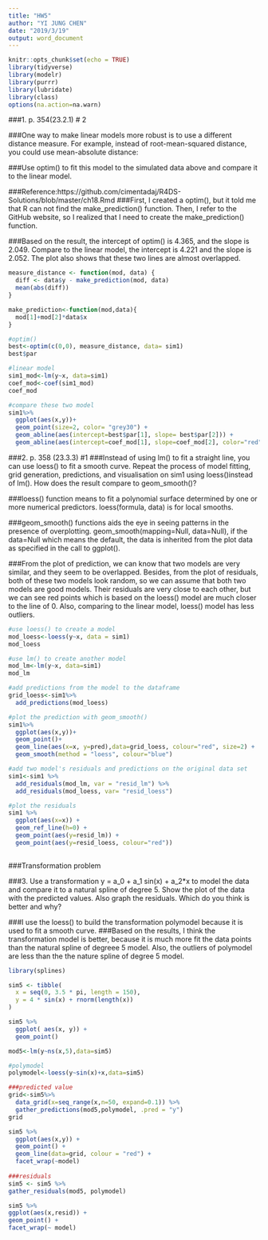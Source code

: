 ```yaml
---
title: "HW5"
author: "YI JUNG CHEN"
date: "2019/3/19"
output: word_document
---
```


```r
knitr::opts_chunk$set(echo = TRUE)
library(tidyverse)
library(modelr)
library(purrr)
library(lubridate)
library(class)
options(na.action=na.warn)
```

###1.	 p. 354(23.2.1) # 2

###One way to make linear models more robust is to use a different distance measure. For example, instead of root-mean-squared distance, you could use mean-absolute distance:


###Use optim() to fit this model to the simulated data above and compare it to the linear model.

###Reference:https://github.com/cimentadaj/R4DS-Solutions/blob/master/ch18.Rmd
###First, I created a optim(), but it told me that R can not find the make_prediction() function. Then, I refer to the GitHub website, so I realized that I need to create the make_prediction() function.

###Based on the result, the intercept of optim() is 4.365, and the slope is 2.049. Compare to the linear model, the intercept is 4.221 and the slope is 2.052. The plot also shows that these two lines are almost overlapped.

```r
measure_distance <- function(mod, data) {
  diff <- data$y - make_prediction(mod, data)
  mean(abs(diff))
}

make_prediction<-function(mod,data){
  mod[1]+mod[2]*data$x
}

#optim()
best<-optim(c(0,0), measure_distance, data= sim1)
best$par

#linear model
sim1_mod<-lm(y~x, data=sim1)
coef_mod<-coef(sim1_mod)
coef_mod

#compare these two model
sim1%>%
  ggplot(aes(x,y))+
  geom_point(size=2, color= "grey30") +
  geom_abline(aes(intercept=best$par[1], slope= best$par[2])) +
  geom_abline(aes(intercept=coef_mod[1], slope=coef_mod[2], color="red"))
```

###2.	 p. 358 (23.3.3) #1
###Instead of using lm() to fit a straight line, you can use loess() to fit a smooth curve. Repeat the process of model fitting, grid generation, predictions, and visualisation on sim1 using loess()instead of lm(). How does the result compare to geom_smooth()?


###loess() function means to fit a polynomial surface determined by one or more numerical predictors. loess(formula, data) is for local smooths.

###geom_smooth() functions aids the eye in seeing patterns in the presence of overplotting. geom_smooth(mapping=Null, data=Null), if the data=Null which means the default, the data is inherited from the plot data as specified in the call to ggplot().

###From the plot of prediction, we can know that two models are very similar, and they seem to be overlapped. Besides, from the plot of residuals, both of these two models look random, so we can assume that both two models are good models. Their residuals are very close to each other, but we can see red points which is based on the loess() model are much closer to the line of 0. Also, comparing to the linear model, loess() model has less outliers.
```r
#use loess() to create a model
mod_loess<-loess(y~x, data = sim1)
mod_loess

#use lm() to create another model
mod_lm<-lm(y~x, data=sim1)
mod_lm

#add predictions from the model to the dataframe
grid_loess<-sim1%>%
  add_predictions(mod_loess)

#plot the prediction with geom_smooth()
sim1%>%
  ggplot(aes(x,y))+
  geom_point()+
  geom_line(aes(x=x, y=pred),data=grid_loess, colour="red", size=2) +
  geom_smooth(method = "loess", colour="blue")

#add two model's residuals and predictions on the original data set
sim1<-sim1 %>%
  add_residuals(mod_lm, var = "resid_lm") %>%
  add_residuals(mod_loess, var= "resid_loess")

#plot the residuals
sim1 %>%
  ggplot(aes(x=x)) +
  geom_ref_line(h=0) +
  geom_point(aes(y=resid_lm)) +
  geom_point(aes(y=resid_loess, colour="red"))
  
```

###Transformation problem

###3.	Use a transformation y = a_0 + a_1 sin(x) + a_2*x to model the data and compare it to a natural spline of degree 5.  Show the plot of the data with the predicted values.  Also graph the residuals. Which do you think is better and why? 

###I use the loess() to build the transformation polymodel because it is used to fit a smooth curve.
###Based on the results, I think the transformation model is better, because it is much more fit the data points than the natural spline of degreee 5 model. Also, the outliers of polymodel are less than the the nature spline of degree 5 model. 
```r
library(splines)

sim5 <- tibble(
  x = seq(0, 3.5 * pi, length = 150),
  y = 4 * sin(x) + rnorm(length(x))
)

sim5 %>%
  ggplot( aes(x, y)) +
  geom_point() 

mod5<-lm(y~ns(x,5),data=sim5)

#polymodel
polymodel<-loess(y~sin(x)+x,data=sim5)

###predicted value
grid<-sim5%>%
  data_grid(x=seq_range(x,n=50, expand=0.1)) %>%
  gather_predictions(mod5,polymodel, .pred = "y")
grid

sim5 %>%
  ggplot(aes(x,y)) +
  geom_point() +
  geom_line(data=grid, colour = "red") +
  facet_wrap(~model)
 
###residuals
sim5 <- sim5 %>%
gather_residuals(mod5, polymodel)

sim5 %>%
ggplot(aes(x,resid)) +
geom_point() +
facet_wrap(~ model)
```

